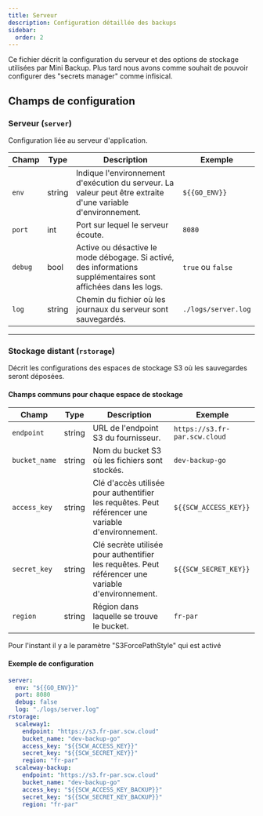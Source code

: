 ```yaml
---
title: Serveur
description: Configuration détaillée des backups
sidebar:
  order: 2
---
```


Ce fichier décrit la configuration du serveur et des options de stockage utilisées par Mini Backup. Plus tard nous avons comme souhait de pouvoir configurer des "secrets manager" comme infisical.


## Champs de configuration

### Serveur (`server`)
Configuration liée au serveur d'application.

| Champ      | Type    | Description                                                                                  | Exemple                      |
|------------|---------|----------------------------------------------------------------------------------------------|------------------------------|
| `env`      | string  | Indique l'environnement d'exécution du serveur. La valeur peut être extraite d'une variable d'environnement. | `${{GO_ENV}}`               |
| `port`     | int     | Port sur lequel le serveur écoute.                                                          | `8080`                      |
| `debug`    | bool    | Active ou désactive le mode débogage. Si activé, des informations supplémentaires sont affichées dans les logs. | `true` ou `false`           |
| `log`      | string  | Chemin du fichier où les journaux du serveur sont sauvegardés.                               | `./logs/server.log`          |

---

### Stockage distant (`rstorage`)
Décrit les configurations des espaces de stockage S3 où les sauvegardes seront déposées.

#### Champs communs pour chaque espace de stockage
| Champ          | Type    | Description                                                                                  | Exemple                                |
|-----------------|---------|----------------------------------------------------------------------------------------------|----------------------------------------|
| `endpoint`      | string  | URL de l'endpoint S3 du fournisseur.                                                         | `https://s3.fr-par.scw.cloud`          |
| `bucket_name`   | string  | Nom du bucket S3 où les fichiers sont stockés.                                               | `dev-backup-go`                        |
| `access_key`    | string  | Clé d'accès utilisée pour authentifier les requêtes. Peut référencer une variable d'environnement. | `${{SCW_ACCESS_KEY}}`                 |
| `secret_key`    | string  | Clé secrète utilisée pour authentifier les requêtes. Peut référencer une variable d'environnement. | `${{SCW_SECRET_KEY}}`                 |
| `region`        | string  | Région dans laquelle se trouve le bucket.                                                    | `fr-par`                               |


<Aside type="danger">Pour l'instant il y a le paramètre "S3ForcePathStyle" qui est activé </Aside>

#### Exemple de configuration
```yaml
server:
  env: "${{GO_ENV}}"
  port: 8080
  debug: false
  log: "./logs/server.log"
rstorage:
  scaleway1:
    endpoint: "https://s3.fr-par.scw.cloud"
    bucket_name: "dev-backup-go"
    access_key: "${{SCW_ACCESS_KEY}}"
    secret_key: "${{SCW_SECRET_KEY}}"
    region: "fr-par"
  scaleway-backup:
    endpoint: "https://s3.fr-par.scw.cloud"
    bucket_name: "dev-backup-go"
    access_key: "${{SCW_ACCESS_KEY_BACKUP}}"
    secret_key: "${{SCW_SECRET_KEY_BACKUP}}"
    region: "fr-par"
